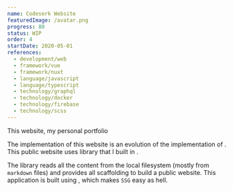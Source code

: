 ```yaml
---
name: Codeserk Website
featuredImage: /avatar.png
progress: 80
status: WIP
order: 4
startDate: 2020-05-01
references:
  - development/web
  - framework/vue
  - framework/nuxt
  - language/javascript
  - language/typescript
  - technology/graphql
  - technology/docker
  - technology/firebase
  - technology/scss
---
```


This website, my personal portfolio

The implementation of this website is an evolution of the implementation of [](project/avellana-colora). This public website uses [](project/press) library that I built in [](language/typescript).

The library reads all the content from the local filesystem (mostly from `markdown` files) and provides all scaffolding to build a public website. This application is built using [](framework/nuxt), which makes `SSG` easy as hell.
